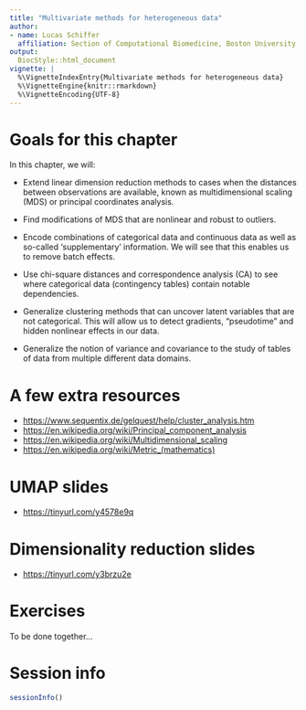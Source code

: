 ```yaml
---
title: "Multivariate methods for heterogeneous data"
author:
- name: Lucas Schiffer
  affiliation: Section of Computational Biomedicine, Boston University
output:
  BiocStyle::html_document
vignette: |
  %\VignetteIndexEntry{Multivariate methods for heterogeneous data}
  %\VignetteEngine{knitr::rmarkdown}
  %\VignetteEncoding{UTF-8}
---
```


# Goals for this chapter

In this chapter, we will:

* Extend linear dimension reduction methods to cases when the distances between observations are available, known as multidimensional scaling (MDS) or principal coordinates analysis.

* Find modifications of MDS that are nonlinear and robust to outliers.

* Encode combinations of categorical data and continuous data as well as so-called ‘supplementary’ information. We will see that this enables us to remove batch effects.

* Use chi-square distances and correspondence analysis (CA) to see where categorical data (contingency tables) contain notable dependencies.

* Generalize clustering methods that can uncover latent variables that are not categorical. This will allow us to detect gradients, “pseudotime” and hidden nonlinear effects in our data.

* Generalize the notion of variance and covariance to the study of tables of data from multiple different data domains.

# A few extra resources

* <https://www.sequentix.de/gelquest/help/cluster_analysis.htm>
* <https://en.wikipedia.org/wiki/Principal_component_analysis>
* <https://en.wikipedia.org/wiki/Multidimensional_scaling>
* <https://en.wikipedia.org/wiki/Metric_(mathematics)>

# UMAP slides

* <https://tinyurl.com/y4578e9q>

# Dimensionality reduction slides

* <https://tinyurl.com/y3brzu2e>

# Exercises

To be done together...

# Session info

```r
sessionInfo()
```
